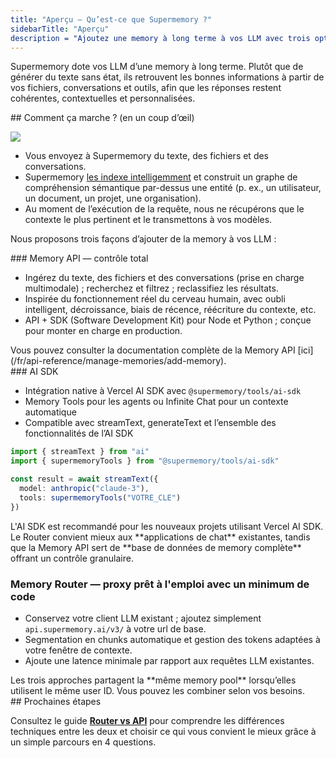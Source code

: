 ```yaml
---
title: "Aperçu — Qu’est-ce que Supermemory ?"
sidebarTitle: "Aperçu"
description = "Ajoutez une memory à long terme à vos LLM avec trois options d’intégration : AI SDK, Memory API ou Memory Router."
---
```


Supermemory dote vos LLM d’une memory à long terme. Plutôt que de générer du texte sans état, ils retrouvent les bonnes informations à partir de vos fichiers, conversations et outils, afin que les réponses restent cohérentes, contextuelles et personnalisées.

<div id="how-does-it-work-at-a-glance">
  ## Comment ça marche ? (en un coup d’œil)
</div>

![](/images/overview-image.png)

* Vous envoyez à Supermemory du texte, des fichiers et des conversations.
* Supermemory [les indexe intelligemment](/fr/how-it-works) et construit un graphe de compréhension sémantique par-dessus une entité (p. ex., un utilisateur, un document, un projet, une organisation).
* Au moment de l’exécution de la requête, nous ne récupérons que le contexte le plus pertinent et le transmettons à vos modèles.

Nous proposons trois façons d’ajouter de la memory à vos LLM :

<div id="memory-api-full-control">
  ### Memory API — contrôle total
</div>

* Ingérez du texte, des fichiers et des conversations (prise en charge multimodale) ; recherchez et filtrez ; reclassifiez les résultats.
* Inspirée du fonctionnement réel du cerveau humain, avec oubli intelligent, décroissance, biais de récence, réécriture du contexte, etc.
* API + SDK (Software Development Kit) pour Node et Python ; conçue pour monter en charge en production.

<Info>
  Vous pouvez consulter la documentation complète de la Memory API [ici](/fr/api-reference/manage-memories/add-memory).
</Info>

<div id="ai-sdk">
  ### AI SDK
</div>

* Intégration native à Vercel AI SDK avec `@supermemory/tools/ai-sdk`
* Memory Tools pour les agents ou Infinite Chat pour un contexte automatique
* Compatible avec streamText, generateText et l’ensemble des fonctionnalités de l’AI SDK

```typescript
import { streamText } from "ai"
import { supermemoryTools } from "@supermemory/tools/ai-sdk"

const result = await streamText({
  model: anthropic("claude-3"),
  tools: supermemoryTools("VOTRE_CLE")
})
```

<Info>
  L&#39;AI SDK est recommandé pour les nouveaux projets utilisant Vercel AI SDK. Le Router convient mieux aux **applications de chat** existantes, tandis que la Memory API sert de **base de données de memory complète** offrant un contrôle granulaire.
</Info>

### Memory Router — proxy prêt à l&#39;emploi avec un minimum de code

* Conservez votre client LLM existant ; ajoutez simplement `api.supermemory.ai/v3/` à votre url de base.
* Segmentation en chunks automatique et gestion des tokens adaptées à votre fenêtre de contexte.
* Ajoute une latence minimale par rapport aux requêtes LLM existantes.

<Note>
  Les trois approches partagent la **même memory pool** lorsqu’elles utilisent le même user ID. Vous pouvez les combiner selon vos besoins.
</Note>

<div id="next-steps">
  ## Prochaines étapes
</div>

Consultez le guide [**Router vs API**](/fr/routervsapi) pour comprendre les différences techniques entre les deux et choisir ce qui vous convient le mieux grâce à un simple parcours en 4 questions.